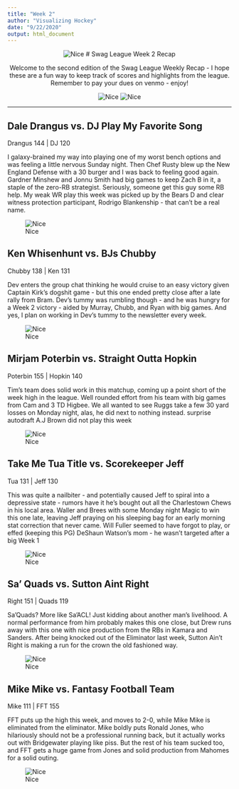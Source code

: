 ---
title: "Week 2"
author: "Visualizing Hockey"
date: "9/22/2020"
output: html_document
---


<center>

![Nice](https://github.com/hockeyfan22/swagleague/raw/master/header.PNG)
# Swag League Week 2 Recap

Welcome to the second edition of the Swag League Weekly Recap - I hope these are a fun way to keep track of scores and highlights from the league. Remember to pay your dues on venmo - enjoy!

![Nice](https://github.com/hockeyfan22/swagleague/raw/master/scoreboard.png)
![Nice](https://github.com/hockeyfan22/swagleague/raw/master/matrix.png)


</center>

***

## Dale Drangus vs. DJ Play My Favorite Song
Drangus 144 | DJ 120

I galaxy-brained my way into playing one of my worst bench options and was feeling a little nervous Sunday night. Then Chef Rusty blew up the New England Defense with a 30 burger and I was back to feeling good again. Gardner Minshew and Jonnu Smith had big games to keep Zach B in it, a staple of the zero-RB strategist. Seriously, someone get this guy some RB help. My weak WR play this week was picked up by the Bears D and clear witness protection participant, Rodrigo Blankenship - that can't be a real name.

![Nice](https://github.com/hockeyfan22/mackinawstats/raw/master/ryan.GIF)

## Ken Whisenhunt vs. BJs Chubby
Chubby 138 | Ken 131

Dev enters the group chat thinking he would cruise to an easy victory given Captain Kirk's dogshit game - but this one ended pretty close after a late rally from Bram. Dev's tummy was rumbling though - and he was hungry for a Week 2 victory - aided by Murray, Chubb, and Ryan with big games. And yes, I plan on working in Dev's tummy to the newsletter every week.

![Nice](https://github.com/hockeyfan22/mackinawstats/raw/master/dev.GIF)

## Mirjam Poterbin vs. Straight Outta Hopkin
Poterbin 155 | Hopkin 140

Tim's team does solid work in this matchup, coming up a point short of the week high in the league. Well rounded effort from his team with big games from Cam and 3 TD Higbee. We all wanted to see Ruggs take a few 30 yard losses on Monday night, alas, he did next to nothing instead. surprise autodraft A.J Brown did not play this week

![Nice](https://github.com/hockeyfan22/mackinawstats/raw/master/bram.GIF)

## Take Me Tua Title vs. Scorekeeper Jeff
Tua 131 | Jeff 130

This was quite a nailbiter - and potentially caused Jeff to spiral into a depressive state - rumors have it he's bought out all the Charlestown Chews in his local area. Waller and Brees with some Monday night Magic to win this one late, leaving Jeff praying on his sleeping bag for an early morning stat correction that never came. Will Fuller seemed to have forgot to play, or effed (keeping this PG) DeShaun Watson's mom - he wasn't targeted after a big Week 1

![Nice](https://github.com/hockeyfan22/mackinawstats/raw/master/gersh.gif)

## Sa' Quads vs. Sutton Aint Right
Right 151 | Quads 119

Sa'Quads? More like Sa'ACL! Just kidding about another man's livelihood. A normal performance from him probably makes this one close, but Drew runs away with this one with nice production from the RBs in Kamara and Sanders. After being knocked out of the Eliminator last week, Sutton Ain't Right is making a run for the crown the old fashioned way.

![Nice](https://github.com/hockeyfan22/swagleague/raw/master/VideoToGif_GIF.GIF)

## Mike Mike vs. Fantasy Football Team
Mike 111 | FFT 155

FFT puts up the high this week, and moves to 2-0, while Mike Mike is eliminated from the eliminator. Mike boldly puts Ronald Jones, who hilariously should not be a professional running back, but it actually works out with Bridgewater playing like piss. But the rest of his team sucked too, and FFT gets a huge game from Jones and solid production from Mahomes for a solid outing.

![Nice](https://images.app.goo.gl/8uXUxCCmu3bXA85h8)
